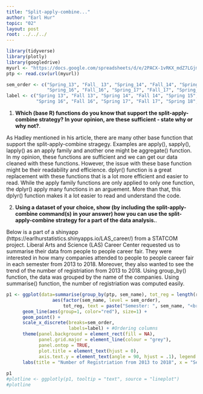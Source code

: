 ```yaml
---
title: "Split-apply-combine..."
author: "Earl Hur"
topic: "02"
layout: post
root: ../../../
---
```


```r
library(tidyverse)
library(plotly)
library(googledrive)
myurl <- "https://docs.google.com/spreadsheets/d/e/2PACX-1vRKX_mdZ7LGjmrAamzyb0kpLL43QVYFNr1MQhAjNzbJ9_l9sU4ldHPMmhJnfsup4HVEu5HWU-v1BJKd/pub?gid=0&single=true&output=csv"
ptp <- read.csv(url(myurl))

sem_order <- c("Spring_13", "Fall_ 13", "Spring_14", "Fall_14", "Spring_15", "Fall_15", 
               "Spring_16", "Fall_16", "Spring_17", "Fall_17", "Spring_18", "Fall_18")
label <- c("Spring 13", "Fall 13", "Spring 14", "Fall 14", "Spring 15", "Fall 15", 
           "Spring 16", "Fall 16", "Spring 17", "Fall 17", "Spring 18", "Fall 18")
```

1. **Which (base R) functions do you know that support the split-apply-combine strategy? In your opinion, are these sufficient - state why or why not?**. 

As Hadley mentioned in his article, there are many other base function that support the split-apply-combine stragegy. Examples are apply(), sapply(), lapply() as an apply family and another one might be aggregate() function. In my opinion, these functions are sufficient and we can get our data cleaned with these functions. However, the issue with these base function might be their readability and efficience. dplyr() function is a great replacement with these functions that is a lot more efficient and easier to read. While the apply family functions are only applied to only one function, the dplyr() apply many functions in an arguement. More than that, this dplyr() function makes it a lot easier to read and understand the code.

2. **Using a dataset of your choice, show (by including the split-apply-combine command(s) in your answer) how you can use the split-apply-combine strategy for a part of the data analysis.**.

Below is a part of a shinyapp (https://earlhurstatistics.shinyapps.io/LAS_career/) from a STATCOM project. Liberal Arts and Science (LAS) Career Center requested us to summarise their data from people to people career fair. They were interested in how many companies attended to people to people career fair in each semester from 2013 to 2018. Moreover, they also wanted to see the trend of the number of registriation from 2013 to 2018. Using group_by() function, the data was grouped by the name of the companies. Using summarise() function, the number of registriation was computed easily.

```r
p1 <- ggplot(data=summarise(group_by(ptp, sem_name), tot_reg = length(registriation)), 
                 aes(factor(sem_name, level = sem_order), 
                     tot_reg, text = paste("Semester: ", sem_name, "<br>Number of Registriation: ", tot_reg))) + 
      geom_line(aes(group=1, color="red"), size=1) + 
      geom_point() +
      scale_x_discrete(breaks=sem_order,
                       labels=label) + #Ordering columns
      theme(panel.background = element_rect(fill = NA), 
            panel.grid.major = element_line(colour = "grey"), 
            panel.ontop = TRUE, 
            plot.title = element_text(hjust = 0),
            axis.text.y = element_text(angle = 90, hjust = .1), legend.position="none") + 
      labs(title = "Number of Registriation from 2013 to 2018", x = "Semester", y = "Count total", size = NULL, color = NULL)
 
p1   
#plotline <- ggplotly(p1, tooltip = "text", source = "lineplot")
#plotline
```
